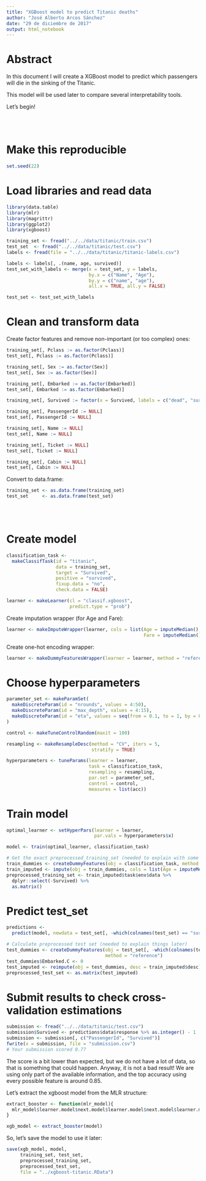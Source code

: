 ```yaml
---
title: "XGBoost model to predict Titanic deaths"
author: "José Alberto Arcos Sánchez"
date: "29 de diciembre de 2017"
output: html_notebook
---
```


# Abstract

In this document I will create a XGBoost model to predict which passengers will die in the sinking of the Titanic. 

This model will be used later to compare several interpretability tools.

Let's begin!


<br><br>

# Make this reproducible

```r
set.seed(22)
```


# Load libraries and read data

```r
library(data.table)
library(mlr)
library(magrittr)
library(ggplot2)
library(xgboost)
```

```r
training_set <- fread("../../data/titanic/train.csv")
test_set  <- fread("../../data/titanic/test.csv")
labels <- fread(file = "../../data/titanic/titanic-labels.csv")

labels <- labels[, .(name, age, survived)]
test_set_with_labels <- merge(x = test_set, y = labels,
                              by.x = c("Name", "Age"), 
                              by.y = c("name", "age"),
                              all.x = TRUE, all.y = FALSE)

test_set <- test_set_with_labels

```


# Clean and transform data

Create factor features and remove non-important (or too complex) ones:

```r

training_set[, Pclass := as.factor(Pclass)]
test_set[, Pclass := as.factor(Pclass)]

training_set[, Sex := as.factor(Sex)]
test_set[, Sex := as.factor(Sex)]

training_set[, Embarked := as.factor(Embarked)]
test_set[, Embarked := as.factor(Embarked)]

training_set[, Survived := factor(x = Survived, labels = c("dead", "survived"))]

training_set[, PassengerId := NULL]
test_set[, PassengerId := NULL]

training_set[, Name := NULL]
test_set[, Name := NULL]

training_set[, Ticket := NULL]
test_set[, Ticket := NULL]

training_set[, Cabin := NULL]
test_set[, Cabin := NULL]
```

Convert to data.frame:

```r
training_set <- as.data.frame(training_set)
test_set     <- as.data.frame(test_set)
```

<br><br>

# Create model

```r
classification_task <- 
  makeClassifTask(id = "titanic", 
                  data = training_set, 
                  target = "Survived", 
                  positive = "survived",
                  fixup.data = "no",
                  check.data = FALSE)
```

```r
learner <- makeLearner(cl = "classif.xgboost",
                       predict.type = "prob")
```

Create imputation wrapper (for Age and Fare):

```r
learner <- makeImputeWrapper(learner, cols = list(Age = imputeMedian(), 
                                                  Fare = imputeMedian()))
```


Create one-hot encoding wrapper:

```r
learner <- makeDummyFeaturesWrapper(learner = learner, method = "reference")
```


# Choose hyperparameters

```r
parameter_set <- makeParamSet(
  makeDiscreteParam(id = "nrounds", values = 4:50),
  makeDiscreteParam(id = "max_depth", values = 4:15),
  makeDiscreteParam(id = "eta", values = seq(from = 0.1, to = 1, by = 0.1))
)
```

```r
control <- makeTuneControlRandom(maxit = 100)
```


```r
resampling <- makeResampleDesc(method = "CV", iters = 5,
                               stratify = TRUE)

hyperparameters <- tuneParams(learner = learner,
                              task = classification_task,
                              resampling = resampling,
                              par.set = parameter_set,
                              control = control,
                              measures = list(acc))
```


# Train model

```r
optimal_learner <- setHyperPars(learner = learner,
                                par.vals = hyperparameters$x)

model <- train(optimal_learner, classification_task)

# Get the exact preprocessed_training_set (needed to explain with some methods)
train_dummies <- createDummyFeatures(obj = classification_task, method = "reference")
train_imputed <- impute(obj = train_dummies, cols = list(Age = imputeMedian(), Fare = imputeMedian()))
preprocessed_training_set <- train_imputed$task$env$data %>% 
  dplyr::select(-Survived) %>% 
  as.matrix()
```


# Predict test_set

```r
predictions <- 
  predict(model, newdata = test_set[, -which(colnames(test_set) == "survived")])

# Calculate preprocessed test set (needed to explain things later) 
test_dummies <- createDummyFeatures(obj = test_set[, -which(colnames(test_set) == "survived")],
                                    method = "reference")
test_dummies$Embarked.C <- 0
test_imputed <- reimpute(obj = test_dummies, desc = train_imputed$desc)
preprocessed_test_set <- as.matrix(test_imputed)
```


# Submit results to check cross-validation estimations

```r
submission <- fread("../../data/titanic/test.csv")
submission$Survived <- predictions$data$response %>% as.integer() - 1
submission <- submission[, c("PassengerId", "Survived")]
fwrite(x = submission, file = "submission.csv")
# Your submission scored 0.77
```

The score is a bit lower than expected, but we do not have a lot of data, so that is something that could happen. Anyway, it is not a bad result! We are using only part of the available information, and the top accuracy using every possible feature is around 0.85.

Let's extract the xgboost model from the MLR structure:

```r
extract_booster <- function(mlr_model){
  mlr_model$learner.model$next.model$learner.model$next.model$learner.model
}

xgb_model <- extract_booster(model)
```


So, let's save the model to use it later:

```r
save(xgb_model, model,
     training_set, test_set, 
     preprocessed_training_set,
     preprocessed_test_set,
     file = "../xgboost-titanic.RData")
```



